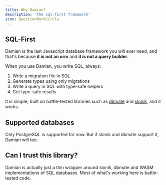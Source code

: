 ```yaml
---
title: Why Damian?
description: 'the sql-first framework'
icon: QuestionMarkCircle
---
```


## SQL-First

Damian is the last Javascript database framework you will ever need, and that's because **it is not an orm** and **it is not a query builder**.

When you use Damian, you write SQL, always:

1. Write a migration file in SQL
2. Generate types using only migrations
3. Write a query in SQL with type-safe helpers
4. Get type-safe results

It is simple, built on battle-tested libraries such as [dbmate](dbmate) and [slonik](slonik), and it works.

## Supported databases

Only PostgreSQL is supported for now. But if slonik and dbmate support it, Damian will too.

## Can I trust this library?

Damian is actually just a thin wrapper around slonik, dbmate and WASM implementations of SQL databases. Most of what's working here is battle-tested code.
